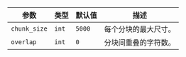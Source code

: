 | 参数 | 类型 | 默认值 | 描述 |
| --------- | ---- | ------- | ----------- |
| `chunk_size` | `int` | `5000` | 每个分块的最大尺寸。 |
| `overlap` | `int` | `0` | 分块间重叠的字符数。 |